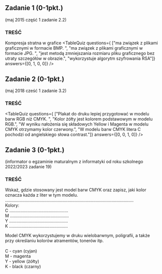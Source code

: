 
## Zadanie 1 (0-1pkt.)
(maj 2015 część 1 zadanie 2.2)

### TREŚĆ
Kompresja stratna w grafice
<TableQuiz 
    questions={
      ["ma związek z plikami graficznymi w formacie BMP. ", 
      "ma związek z plikami graficznymi w formacie JPG. ", 
      "jest metodą zmniejszania rozmiaru pliku graficznego bez utraty szczegółów w obrazie.", 
      "wykorzystuje algorytm szyfrowania RSA"]} 
    answers={[0, 1, 0, 0]}
/>


## Zadanie 2 (0-1pkt.)
(maj 2018 cześć 1 zadanie 3.2)

### TREŚĆ
<TableQuiz 
    questions={
      ["Plakat do druku lepiej przygotować w modelu barw RGB niż CMYK. ", 
      "Kolor żółty jest kolorem podstawowym w modelu RGB.", 
      "W wyniku nałożenia się składowych Yellow i Magenta w modelu CMYK otrzymamy kolor czerwony.", 
      "W modelu barw CMYK litera C pochodzi od angielskiego słowa contrast."]} 
    answers={[0, 0, 1, 0]}
/>

## Zadanie 3 (0-1pkt.)
(informator o egzaminie maturalnym z informatyki od roku szkolnego 2022/2023 zadanie 19)

### TREŚĆ

Wskaż, gdzie stosowany jest model barw CMYK oraz zapisz, jaki kolor oznacza każda z liter
w tym modelu. <br/>
…………………………………………………………………………………………… <br/>
Kolory: <br/>
C ………………………………………… <br/>
M ………………………………………… <br/>
Y ………………………………………… <br/>
K ………………………………………… <br/>


<Dropdown title="Rozwiązanie">
  <p className={`dropdown_text`}>
    Model CMYK wykorzystujemy w druku wielobarwnym, poligrafii, a także 
    przy określaniu kolorów atramentów, tonerów itp. <br/><br/>
    C - cyan (cyjan) <br/>
    M - magenta <br/>
    Y - yellow (żółty) <br/>
    K - black (czarny) <br/>
  </p>
</Dropdown>
